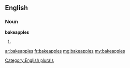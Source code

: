 ==English==

===Noun===
'''bakeapples'''

# {{plural of|[[bakeapple]]}}

[[Category:English plurals]]

[[ar:bakeapples]]
[[fr:bakeapples]]
[[mg:bakeapples]]
[[my:bakeapples]]